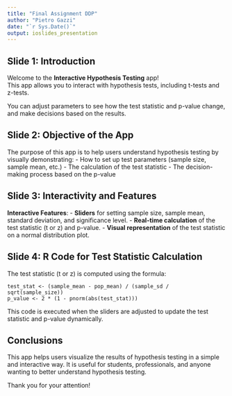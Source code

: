 ---
title: "Final Assignment DDP"
author: "Pietro Gazzi"
date: "`r Sys.Date()`"
output: ioslides_presentation
---

## Slide 1: Introduction

Welcome to the **Interactive Hypothesis Testing** app!  
This app allows you to interact with hypothesis tests, including t-tests and z-tests.

You can adjust parameters to see how the test statistic and p-value change, and make decisions based on the results.

## Slide 2: Objective of the App

The purpose of this app is to help users understand hypothesis testing by visually demonstrating:
- How to set up test parameters (sample size, sample mean, etc.)
- The calculation of the test statistic
- The decision-making process based on the p-value


## Slide 3: Interactivity and Features

**Interactive Features**:
- **Sliders** for setting sample size, sample mean, standard deviation, and significance level.
- **Real-time calculation** of the test statistic (t or z) and p-value.
- **Visual representation** of the test statistic on a normal distribution plot.



## Slide 4: R Code for Test Statistic Calculation

The test statistic (t or z) is computed using the formula:

```
test_stat <- (sample_mean - pop_mean) / (sample_sd / sqrt(sample_size))
p_value <- 2 * (1 - pnorm(abs(test_stat)))
```

This code is executed when the sliders are adjusted to update the test statistic and p-value dynamically.

## Conclusions

This app helps users visualize the results of hypothesis testing in a simple and interactive way.
It is useful for students, professionals, and anyone wanting to better understand hypothesis testing.

Thank you for your attention!
